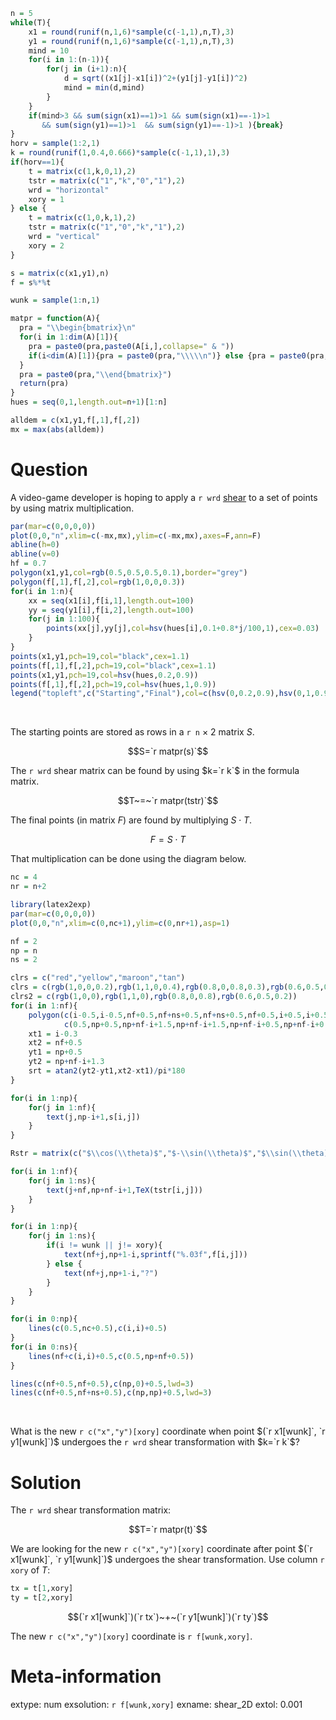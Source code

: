 ```r
n = 5
while(T){
    x1 = round(runif(n,1,6)*sample(c(-1,1),n,T),3)
    y1 = round(runif(n,1,6)*sample(c(-1,1),n,T),3)
    mind = 10
    for(i in 1:(n-1)){
        for(j in (i+1):n){
            d = sqrt((x1[j]-x1[i])^2+(y1[j]-y1[i])^2)
            mind = min(d,mind)
        }
    }
    if(mind>3 && sum(sign(x1)==1)>1 && sum(sign(x1)==-1)>1
       && sum(sign(y1)==1)>1  && sum(sign(y1)==-1)>1 ){break}
}
horv = sample(1:2,1)
k = round(runif(1,0.4,0.666)*sample(c(-1,1),1),3)
if(horv==1){
    t = matrix(c(1,k,0,1),2)
    tstr = matrix(c("1","k","0","1"),2)
    wrd = "horizontal"
    xory = 1
} else {
    t = matrix(c(1,0,k,1),2)
    tstr = matrix(c("1","0","k","1"),2)
    wrd = "vertical"
    xory = 2
}

s = matrix(c(x1,y1),n)
f = s%*%t

wunk = sample(1:n,1)

matpr = function(A){
  pra = "\\begin{bmatrix}\n"
  for(i in 1:dim(A)[1]){
    pra = paste0(pra,paste0(A[i,],collapse=" & "))
    if(i<dim(A)[1]){pra = paste0(pra,"\\\\\n")} else {pra = paste0(pra,"\n")}
  }
  pra = paste0(pra,"\\end{bmatrix}")
  return(pra)
}
hues = seq(0,1,length.out=n+1)[1:n]

alldem = c(x1,y1,f[,1],f[,2])
mx = max(abs(alldem))
```

Question
========

A video-game developer is hoping to apply a `r wrd` [shear](https://en.wikipedia.org/wiki/Shear_mapping) to a set of points by using matrix multiplication.

```r
par(mar=c(0,0,0,0))
plot(0,0,"n",xlim=c(-mx,mx),ylim=c(-mx,mx),axes=F,ann=F)
abline(h=0)
abline(v=0)
hf = 0.7
polygon(x1,y1,col=rgb(0.5,0.5,0.5,0.1),border="grey")
polygon(f[,1],f[,2],col=rgb(1,0,0,0.3))
for(i in 1:n){
    xx = seq(x1[i],f[i,1],length.out=100)
    yy = seq(y1[i],f[i,2],length.out=100)
    for(j in 1:100){
        points(xx[j],yy[j],col=hsv(hues[i],0.1+0.8*j/100,1),cex=0.03)
    }
}
points(x1,y1,pch=19,col="black",cex=1.1)
points(f[,1],f[,2],pch=19,col="black",cex=1.1)
points(x1,y1,pch=19,col=hsv(hues,0.2,0.9))
points(f[,1],f[,2],pch=19,col=hsv(hues,1,0.9))
legend("topleft",c("Starting","Final"),col=c(hsv(0,0.2,0.9),hsv(0,1,0.9)),pch=c(19,19))
```
\

The starting points are stored as rows in a `r n` $\times$ 2 matrix $S$.

$$S=`r matpr(s)`$$

The `r wrd` shear matrix can be found by using $k=`r k`$ in the formula matrix.

$$T~=~`r matpr(tstr)`$$

The final points (in matrix $F$) are found by multiplying $S\cdot T$.

$$F=S\cdot T$$

That multiplication can be done using the diagram below.

```r
nc = 4
nr = n+2
```

```r
library(latex2exp)
par(mar=c(0,0,0,0))
plot(0,0,"n",xlim=c(0,nc+1),ylim=c(0,nr+1),asp=1)

nf = 2
np = n
ns = 2

clrs = c("red","yellow","maroon","tan")
clrs = c(rgb(1,0,0,0.2),rgb(1,1,0,0.4),rgb(0.8,0,0.8,0.3),rgb(0.6,0.5,0.2,0.2))
clrs2 = c(rgb(1,0,0),rgb(1,1,0),rgb(0.8,0,0.8),rgb(0.6,0.5,0.2))
for(i in 1:nf){
    polygon(c(i-0.5,i-0.5,nf+0.5,nf+ns+0.5,nf+ns+0.5,nf+0.5,i+0.5,i+0.5),
            c(0.5,np+0.5,np+nf-i+1.5,np+nf-i+1.5,np+nf-i+0.5,np+nf-i+0.5,np+0.5,0.5),col=clrs[i],border = F)
    xt1 = i-0.3
    xt2 = nf+0.5
    yt1 = np+0.5
    yt2 = np+nf-i+1.3
    srt = atan2(yt2-yt1,xt2-xt1)/pi*180
}

for(i in 1:np){
    for(j in 1:nf){
        text(j,np-i+1,s[i,j])
    }
}

Rstr = matrix(c("$\\cos(\\theta)$","$-\\sin(\\theta)$","$\\sin(\\theta)$","$\\cos(\\theta)$"),2)

for(i in 1:nf){
    for(j in 1:ns){
        text(j+nf,np+nf-i+1,TeX(tstr[i,j]))
    }
}

for(i in 1:np){
    for(j in 1:ns){
        if(i != wunk || j!= xory){
            text(nf+j,np+1-i,sprintf("%.03f",f[i,j]))
        } else {
            text(nf+j,np+1-i,"?")
        }
    }
}

for(i in 0:np){
    lines(c(0.5,nc+0.5),c(i,i)+0.5)
}
for(i in 0:ns){
    lines(nf+c(i,i)+0.5,c(0.5,np+nf+0.5))
}

lines(c(nf+0.5,nf+0.5),c(np,0)+0.5,lwd=3)
lines(c(nf+0.5,nf+ns+0.5),c(np,np)+0.5,lwd=3)
```
\

What is the new `r c("x","y")[xory]` coordinate when point $(`r x1[wunk]`, `r y1[wunk]`)$ undergoes the `r wrd` shear transformation with $k=`r k`$?

Solution
========

The `r wrd` shear transformation matrix:

$$T=`r matpr(t)`$$

We are looking for the new `r c("x","y")[xory]` coordinate after point $(`r x1[wunk]`, `r y1[wunk]`)$ undergoes the shear transformation. Use column `r xory` of $T$:


```r
tx = t[1,xory]
ty = t[2,xory]
```

$$(`r x1[wunk]`)(`r tx`)~+~(`r y1[wunk]`)(`r ty`)$$

The new `r c("x","y")[xory]` coordinate is `r f[wunk,xory]`.

Meta-information
============
extype: num
exsolution: `r f[wunk,xory]`
exname: shear_2D
extol: 0.001